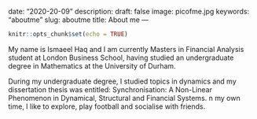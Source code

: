 
date: "2020-20-09"
description: 
draft: false
image: picofme.jpg
keywords: "aboutme"
slug: aboutme
title: About me
---

```r
knitr::opts_chunk$set(echo = TRUE)
```

My name is Ismaeel Haq and I am currently Masters in Financial Analysis student at London Business School, having studied an undergraduate degree in Mathematics at the University of Durham.

During my undergraduate degree, I studied topics in dynamics and my dissertation thesis was entitled: Synchronisation: A Non-Linear Phenomenon in Dynamical, Structural and Financial Systems.
n my own time, I like to explore, play football and socialise with friends.
